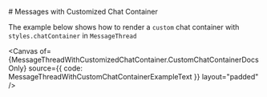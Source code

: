 

<Meta of={MessageThreadWithCustomizedChatContainer} /># Messages with Customized Chat Container

The example below shows how to render a `custom` chat container with `styles.chatContainer` in `MessageThread`

<Canvas
  of={MessageThreadWithCustomizedChatContainer.CustomChatContainerDocsOnly}
  source={{ code: MessageThreadWithCustomChatContainerExampleText }}
  layout="padded"
/>
